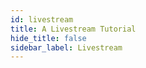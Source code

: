 ```yaml
---
id: livestream
title: A Livestream Tutorial
hide_title: false
sidebar_label: Livestream
---
```


<div>   
    <GuideEntry 
        title = "Livestream tutorial" 
        description = "Some basics on how to do a livestream"
        steps = {[
            {
                title: ["Intro", "Some basic information"],
                points: [
                    ""
                ],
                media: [
                    "",
                    ""
                ],
                descs: [
                    "Building on the experience derived from having concerts in a very controlled environment, such as the portal and the experience we have from photography and live-shows, we have done several streaming concerts to help artists reach their audience during lockdown. Covid-19 presented society with a host of challenges, and continuing to have concerts is one of them.",
                    "We have put together a quick guide for those who want to put together their own streaming-concerts and developed routines and techniques that can be used for concerts in the portal, when the campus opens up.",
                    "After doing some research, we came to the conclusion that OBS Studio is the best solution if you want to do streaming. OBS is open source, very well maintained and has an intuitive, modern and feature packed interface."
                ]
            },
            {
                title: ["Lighting","Part 1"],
                points: [
                    "Have good lighting on stands.",
                    "3-point lighting with soft-boxes are preferred.",
                    "The LED lights are the most reasonable type of lights for this task.",
                ],
                media: [
                    "https://mct-master.github.io/assets/img/gaute/lamps.jpg",
                    "Lamps"
                ],
                descs: [
                    "When utilizing lamp bulbs, they are very hot and if you don’t have a proper dimmer it is overpowering, being even uncomfortable to the artist in the scene. If you don’t have proper material, like a diffuser for example, you are gonna deal with harsh lighting, which is not aesthetically appealing and it doesn’t look professional at all.",
                    "By the other hand, when it comes to LED lights, in most models you have much more control of the intensity and other features of the light. Even in the cheapest models, you can find temperature control, intensity (dimmering) and some of them come with a soft-box for diffusing the lights. The LED lights are also much lighter and portable, requiring cheaper stands and less effort to transport it and set it up."
                ]
            },
                {
                title: ["Lighting","Part 2"],
                points: [""
                ],
                media: [
                    "https://picsum.photos/400?random=2",
                    "Whoa!"
                ],
                descs: [
                    "We have used 2 spot lights, but they were too big and too heavy for the task. No need to overkill with lighting and melt the artists during the performance. On the other hand, they were very useful, especially because we had a dimmer to control the power of the lights. They were well used when the face and other details of the subject in the scene were a bit in the shadow."
                ]
            },
            {
                title: ["Audio and Video processing"],
                points: [""
                ],
                media: [
                    "https://picsum.photos/400?random=3",
                    "Stuff again!"
                ],
                descs: [
                    "OBS provides support for utilizing audio and video processing, you can use native plugins or 3rd party plugins of your choice.",
                    "To find these options you have to right click on the video device listed, to find the option Filters on the menu that pops up. We have used it to pop up the musicians and give contrast to the scene when we were using a webcam, that despite having quality, had a bit of a washed picture."
                ]
            },
            {
                title: ["Basic Video processing"],
                points: [
                         "Gamma",
                            ["It is a very sensitive parameter, small changes make a big difference. Don’t overdo it. Gamma makes the bright areas of the image brighter, while the dark areas will be darker when increased.",
                            "It is similar to Contrast, but affects more the middle range or grays of the image."],
                        "Contrast", 
                            ["In case your picture is a bit “washed”, and you need to make the subject and objects of the scenario stand out, increase contrast.",
                            "Bear in mind that increasing it too much can make certain regions of the image too dark, or too bright, and also can lead you to have a picture that feels amateur.",
                            "Bear in mind that increasing it too much can make certain regions of the image too dark, or too bright, and also can lead you to have a picture that feels amateur."],
                        "Brightness",
                            ["Similar to Gamma, it is better used for small corrections.",
                            "If your video is dark, slowly increase it, but don’t try to fix a lighting problem that should be done by a correct light placement and natural environment lighting.",
                            "Sometimes the subject can be too exposed too, in this case you should decrease subtly the value of this parameter."],
                        "Brightness",
                            ["Similar to Gamma, it is better used for small corrections.",
                            "If your video is dark, slowly increase it, but don’t try to fix a lighting problem that should be done by a correct light placement and natural environment lighting.",
                            "Sometimes the subject can be too exposed too, in this case you should decrease subtly the value of this parameter."],
                        ],
                media: [
                    "https://picsum.photos/400?random=3",
                    "Stuff again!"
                ],
                descs: [""
                ]
            }
        ]}
        ease = ""
        issues = ""
        info = ""
        caution = ""
    />
</div>